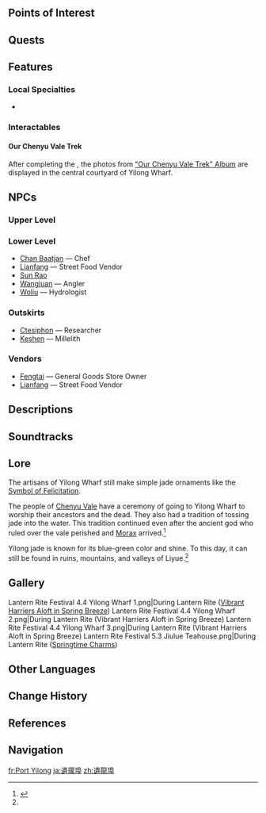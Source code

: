 {{Location Infobox
|image        = Yilong Wharf.png
|type         = Subarea
|area         = Chenyu Vale: Upper Vale
|subregion    = Chenyu Vale
|region       = Liyue
}}
{{Location Intro|'''Yilong Wharf''', also called '''Yilong Port'''|description={{If Self|Yilong Wharf|It|Yilong Wharf}} is southeast of [[Lumidouce Harbor]].<ref>Mail: [[Mail/Season of Scarlet Leaves (2023-10-29)|Season of Scarlet Leaves... (2023-10-29)]]</ref>}}

==Points of Interest==
{{Locations by Category Table|type=Points of Interest}}

==Quests==
{{Quests by Category List|Yilong Wharf Quests|heo=1}}

==Features==
<!--
===Domains===
{{Domains by Category Gallery}}

===Exploration===

===Enemies===
* {{Enemy|}}
-->
===Local Specialties===
* {{Item|Violetgrass}}

===Interactables===
====Our Chenyu Vale Trek====
After completing the {{Quest|Our Chenyu Vale Trek}}, the photos from [["Our Chenyu Vale Trek" Album]] are displayed in the central courtyard of Yilong Wharf.
<!--
==Puzzles==
===Puzzle Name===
-->
==NPCs==
===Upper Level===
{{Column|2|
* [[Baishu]] &mdash; Boss of "Jiulue Teahouse"
* [[Dip Yeuk]] &mdash; Guard for Hire
* [[Duqin]]
* [[Fangju]] &mdash; Communications Office Staff
* [[Fengtai]] &mdash; General Goods Store Owner
* [[Fryslan]] &mdash; Tea Merchant
* [[Hanqian]] &mdash; Guard for Hire
* [[Hautemontagne]] (random)
* [[Hermanson]] &mdash; Tea Merchant
* [[Huang the Third]] &mdash; People Call Him "The Cloudpiercing Arrow" (daytime)
* [[Jiewu]] &mdash; Storyteller
* [[Jiuguan]] &mdash; Tea Merchant
* [[Little Kuang]]
* [[Little Mao]] (random)
* [[Lixin]] &mdash; Feiyun Commerce Guild Messenger
* [[Lixing]] &mdash; Comminications Office Staff (daytime)
* [[Quezhi]] &mdash; "Jiulue Teahouse" Waitress
* [[Sai Jinzhuan]]
* [[Sergeant Lin]] &mdash; Millelith Sergeant
* [[Vert Jr.]] &mdash; Brand Image Consultant
* [[Xuanzhu]] &mdash; Millelith
* [[Wanhu]]
* [[Yongzan]] &mdash; Guard for Hire
* [[Yougui]] &mdash; Guard for Hire in the City
}}

===Lower Level===
* [[Chan Baatjan]] &mdash; Chef
* [[Lianfang]] &mdash; Street Food Vendor
* [[Sun Rao]]
* [[Wangjuan]] &mdash; Angler
* [[Woliu]] &mdash; Hydrologist

===Outskirts===
* [[Ctesiphon]] &mdash; Researcher
* [[Keshen]] &mdash; Millelith

===Vendors===
* [[Fengtai]] &mdash; General Goods Store Owner
* [[Lianfang]] &mdash; Street Food Vendor

==Descriptions==
{{Description/Viewpoint|The Clouds Cascade Around the Wharf}}
{{Description|A prosperous commercial port across the sea from Fontaine. Business is booming as people and goods come and go.|[[Loading Screen]]}}
{{Description|Most believe that the "Yilong" here refers to "the jade left behind," but some scholars also hold that "Yilong" was once a result of miscopying of the word "dragon remnants," referring to the perilous nature of the mountains, something that has nothing to do with jade at all.|[[Loading Screen]]}}

==Soundtracks==
{{Soundtracks by Category Table|type=location}}

==Lore==
The artisans of Yilong Wharf still make simple jade ornaments like the [[Symbol of Felicitation]].

The people of [[Chenyu Vale]] have a ceremony of going to Yilong Wharf to worship their ancestors and the dead. They also had a tradition of tossing jade into the water. This tradition continued even after the ancient god who ruled over the vale perished and [[Morax]] arrived.<ref name='sj'>{{Ref/Weapon|Sacrificial Jade}}</ref>

Yilong jade is known for its blue-green color and shine. To this day, it can still be found in ruins, mountains, and valleys of Liyue.<ref name='sj' />
<!--
==Trivia==
* 
-->
==Gallery==
<gallery>
Lantern Rite Festival 4.4 Yilong Wharf 1.png|During Lantern Rite ([[Vibrant Harriers Aloft in Spring Breeze]])
Lantern Rite Festival 4.4 Yilong Wharf 2.png|During Lantern Rite (Vibrant Harriers Aloft in Spring Breeze)
Lantern Rite Festival 4.4 Yilong Wharf 3.png|During Lantern Rite (Vibrant Harriers Aloft in Spring Breeze)
Lantern Rite Festival 5.3 Jiulue Teahouse.png|During Lantern Rite ([[Springtime Charms]])
</gallery>

==Other Languages==
{{Other Languages|default_hidden=1
|en      = Yilong Wharf<!-- / Yilong Port-->
|zhs     = 遗珑埠
|zhs_rm  = Yílóng-bù
|zht     = 遺瓏埠
|zht_rm  = Yílóng-bù
|zh_tl   = Remnant-Jade Wharf
|zh_note = {{zh|s=珑|t=瓏|rm=lóng}} specifically refers to a type of jade carved with a dragon pattern used to {{w|Rainmaking (ritual)|call for rain}}.
|ja      = 遺瓏埠
|ja_rm   = Irou-fu
|ja_tl   = Remnant-Jade Wharf{{Sino|ja}}
|ko      = {{tt|유롱항|遺瓏港}}
|ko_tl   = Remnant-Jade Port{{Sino|ko|part=1}}
|es      = Puerto Yilong
|es_tl   = Yilong Port
|fr      = Port Yilong
|fr_tl   = Yilong Port
|ru      = Порт Илун
|ru_tl   = Yilong Port
|th      = Yilong Wharf<!-- / Yilong-->
|vi      = Bến Tàu {{tt|Di Lung|遺瓏}}<!-- / Bến Di Lung-->
|vi_tl   = 
|de      = Yilong-Pier
|de_tl   = Yilong {{w|Jetty}}
|id      = Dermaga Yilong
|id_tl   = Yilong Wharf
|pt      = Porto Yilong
|pt_tl   = 
|tr      = Yilong Rıhtımı<!-- / Yilong Limanı-->
|tr_tl   = 
|it      = Pontile Yilong
|it_tl   = Yilong Wharf
}}

==Change History==
{{Change History|4.4|introduced=2.6}}

==References==
{{Reflist|2}}

==Navigation==
{{Area Navbox|Liyue}}

[[fr:Port Yilong]]
[[ja:遺瓏埠]]
[[zh:遺龍埠]]